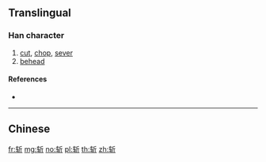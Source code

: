 {{character info/new}}
{{also|斬}}
==Translingual==

===Han character===
{{Han char|rn=69|rad=斤|as=04|sn=8|four=|canj=KQHML|ids=⿰车斤}}

# [[cut]], [[chop]], [[sever]]
# [[behead]]

====References====
* {{Han ref|kx=0479.111|hdz=32023.070|uh=65A9|ud=26025}}

----

==Chinese==
{{zh-see|斬}}

[[fr:斩]]
[[mg:斩]]
[[no:斩]]
[[pl:斩]]
[[th:斩]]
[[zh:斩]]